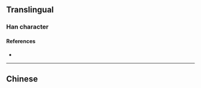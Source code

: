 {{also|瀧|滝}}
{{character info}}
==Translingual==
{{Han simplified forms|瀧|滝|泷}}

===Han character===
{{Han char|rn=85|rad=水|as=05|sn=8|four=|canj=EIKP|ids=⿰氵龙}}

====References====
* {{Han ref|kx=0619.121|hdz=31583.020|uh=6CF7|ud=27895}}

----

==Chinese==
{{zh-see|瀧}}